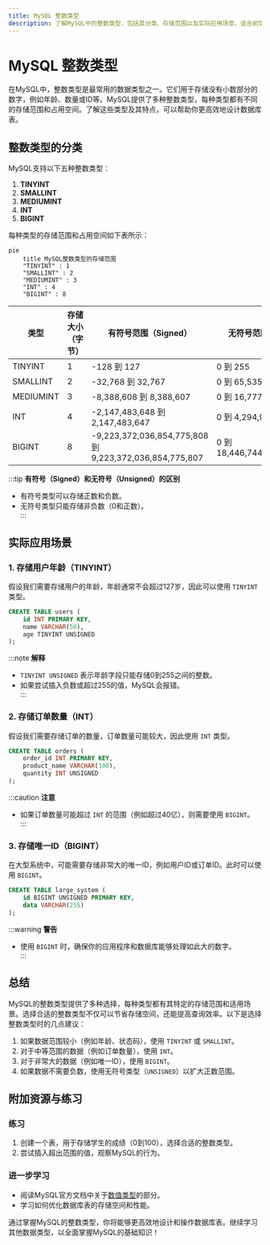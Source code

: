 ```yaml
---
title: MySQL 整数类型
description: 了解MySQL中的整数类型，包括其分类、存储范围以及实际应用场景。适合初学者掌握MySQL数据类型的基础知识。
---
```


# MySQL 整数类型

在MySQL中，整数类型是最常用的数据类型之一。它们用于存储没有小数部分的数字，例如年龄、数量或ID等。MySQL提供了多种整数类型，每种类型都有不同的存储范围和占用空间。了解这些类型及其特点，可以帮助你更高效地设计数据库表。

## 整数类型的分类

MySQL支持以下五种整数类型：

1. **TINYINT**  
2. **SMALLINT**  
3. **MEDIUMINT**  
4. **INT**  
5. **BIGINT**  

每种类型的存储范围和占用空间如下表所示：

```mermaid
pie
    title MySQL整数类型的存储范围
    "TINYINT" : 1
    "SMALLINT" : 2
    "MEDIUMINT" : 3
    "INT" : 4
    "BIGINT" : 8
```

| 类型      | 存储大小（字节） | 有符号范围（Signed）         | 无符号范围（Unsigned）       |
|-----------|------------------|------------------------------|------------------------------|
| TINYINT   | 1                | -128 到 127                  | 0 到 255                     |
| SMALLINT  | 2                | -32,768 到 32,767            | 0 到 65,535                  |
| MEDIUMINT | 3                | -8,388,608 到 8,388,607       | 0 到 16,777,215              |
| INT       | 4                | -2,147,483,648 到 2,147,483,647 | 0 到 4,294,967,295          |
| BIGINT    | 8                | -9,223,372,036,854,775,808 到 9,223,372,036,854,775,807 | 0 到 18,446,744,073,709,551,615 |

:::tip
**有符号（Signed）和无符号（Unsigned）的区别**  
- 有符号类型可以存储正数和负数。  
- 无符号类型只能存储非负数（0和正数）。  
:::

## 实际应用场景

### 1. 存储用户年龄（TINYINT）
假设我们需要存储用户的年龄，年龄通常不会超过127岁，因此可以使用 `TINYINT` 类型。

```sql
CREATE TABLE users (
    id INT PRIMARY KEY,
    name VARCHAR(50),
    age TINYINT UNSIGNED
);
```

:::note
**解释**  
- `TINYINT UNSIGNED` 表示年龄字段只能存储0到255之间的整数。  
- 如果尝试插入负数或超过255的值，MySQL会报错。  
:::

### 2. 存储订单数量（INT）
假设我们需要存储订单的数量，订单数量可能较大，因此使用 `INT` 类型。

```sql
CREATE TABLE orders (
    order_id INT PRIMARY KEY,
    product_name VARCHAR(100),
    quantity INT UNSIGNED
);
```

:::caution
**注意**  
- 如果订单数量可能超过 `INT` 的范围（例如超过40亿），则需要使用 `BIGINT`。  
:::

### 3. 存储唯一ID（BIGINT）
在大型系统中，可能需要存储非常大的唯一ID，例如用户ID或订单ID。此时可以使用 `BIGINT`。

```sql
CREATE TABLE large_system (
    id BIGINT UNSIGNED PRIMARY KEY,
    data VARCHAR(255)
);
```

:::warning
**警告**  
- 使用 `BIGINT` 时，确保你的应用程序和数据库能够处理如此大的数字。  
:::

## 总结

MySQL的整数类型提供了多种选择，每种类型都有其特定的存储范围和适用场景。选择合适的整数类型不仅可以节省存储空间，还能提高查询效率。以下是选择整数类型时的几点建议：

1. 如果数据范围较小（例如年龄、状态码），使用 `TINYINT` 或 `SMALLINT`。  
2. 对于中等范围的数据（例如订单数量），使用 `INT`。  
3. 对于非常大的数据（例如唯一ID），使用 `BIGINT`。  
4. 如果数据不需要负数，使用无符号类型（`UNSIGNED`）以扩大正数范围。

## 附加资源与练习

### 练习
1. 创建一个表，用于存储学生的成绩（0到100），选择合适的整数类型。  
2. 尝试插入超出范围的值，观察MySQL的行为。  

### 进一步学习
- 阅读MySQL官方文档中关于[数值类型](https://dev.mysql.com/doc/refman/8.0/en/numeric-types.html)的部分。  
- 学习如何优化数据库表的存储空间和性能。  

通过掌握MySQL的整数类型，你将能够更高效地设计和操作数据库表。继续学习其他数据类型，以全面掌握MySQL的基础知识！